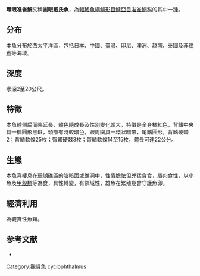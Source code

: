 {{Speciesbox
| name = 環眼准雀鯛
| image = 
| image_width = 250px
| image_caption = 
| status = NE
| status_system = IUCN3.1
| genus = Labracinus
| species = cyclophthalmus
| authority =  [[Müller_&_Troschel|Müller & Troschel]], 1849
| synonyms = *''Perca sexlineata''<br /><small>Thunberg, 1792</small>
}}

'''環眼准雀鯛'''又稱'''圓眼戴氏魚'''，為[[輻鰭魚綱|輻鰭魚綱]][[鱸形目|鱸形目]][[鱸亞目|鱸亞目]][[准雀鯛科|准雀鯛科]]的其中一[[種|種]]。

==分布==
本魚分布於西[[太平洋|太平洋]]區，包括[[日本|日本]]、[[中國|中國]]、[[臺灣|臺灣]]、[[印尼|印尼]]、[[澳洲|澳洲]]、[[越南|越南]]、[[泰國|泰國]]及[[菲律賓|菲律賓]]等海域。

==深度==
水深2至20公尺。

==特徵==
本魚體側扁而略延長，體色隨成長及性別變化頗大，特徵是全身橘紅色，背鰭中央具一橢圓形黑斑，頭部有時較暗色，眼周圍具一環狀暗帶，尾鰭圓形，背鰭硬棘2；背鰭軟條25枚；臀鰭硬棘3枚；臀鰭軟條14至15枚，體長可達22公分。

==生態==
本魚喜棲息在[[珊瑚礁|珊瑚礁]]區的陰暗面或礁洞中，性情膽怯但兇猛貪食，屬肉食性，以小魚及[[甲殼類|甲殼類]]等為食，具性轉變，有領域性，雄魚在繁殖期會守護魚卵。

==經濟利用==
為觀賞性魚類。

==参考文献==
*{{FishBase_species|genus=Labracinus|species=cyclophthalmus|year=2011|month=12}}
{{Taxonbar|from=Q2279203}}

[[Category:觀賞魚|Category:觀賞魚]]
[[Category:戴氏魚屬|cyclophthalmus]]